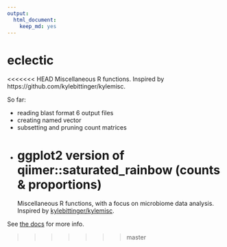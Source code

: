 ```yaml
---
output: 
  html_document: 
    keep_md: yes
---
```

# eclectic

<<<<<<< HEAD
Miscellaneous R functions. Inspired by https://github.com/kylebittinger/kylemisc.

So far:

- reading blast format 6 output files
- creating named vector
- subsetting and pruning count matrices
- ggplot2 version of qiimer::saturated_rainbow (counts & proportions)
=======
Miscellaneous R functions, with a focus on microbiome data analysis. Inspired by [kylebittinger/kylemisc](https://github.com/kylebittinger/kylemisc).

See [the docs](http://eclarke.github.io/eclectic) for more info.

>>>>>>> master
